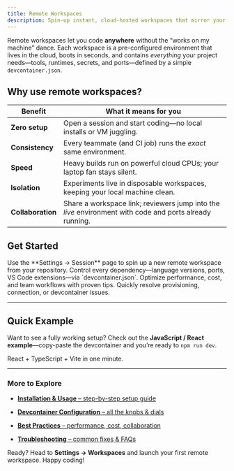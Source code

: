 ```yaml
---
title: Remote Workspaces
description: Spin-up instant, cloud-hosted workspaces that mirror your local dev setup—no install required
---
```


Remote workspaces let you code **anywhere** without the “works on my machine” dance. Each workspace is a pre-configured environment that lives in the cloud, boots in seconds, and contains _everything_ your project needs—tools, runtimes, secrets, and ports—defined by a simple `devcontainer.json`.

## Why use remote workspaces?

| Benefit           | What it means for you                                                                                   |
| ----------------- | ------------------------------------------------------------------------------------------------------- |
| **Zero setup**    | Open a session and start coding—no local installs or VM juggling.                                       |
| **Consistency**   | Every teammate (and CI job) runs the _exact_ same environment.                                          |
| **Speed**         | Heavy builds run on powerful cloud CPUs; your laptop fan stays silent.                                  |
| **Isolation**     | Experiments live in disposable workspaces, keeping your local machine clean.                            |
| **Collaboration** | Share a workspace link; reviewers jump into the _live_ environment with code and ports already running. |

## Get Started

<CardGroup cols={2}>

  <Card title="1 · Create a Workspace" icon="rocket" href="/user-guides/remote-workspaces/installation-and-usage">
    Use the **Settings → Session** page to spin up a new remote workspace from your repository.
  </Card>

  <Card title="2 · Define Your Devcontainer" icon="toolbox" href="/user-guides/remote-workspaces/devcontainer-configuration">
    Control every dependency—language versions, ports, VS Code extensions—via `devcontainer.json`.
  </Card>

  <Card title="3 · Follow Best Practices" icon="lightbulb" href="/user-guides/remote-workspaces/best-practices">
    Optimize performance, cost, and team workflows with proven tips.
  </Card>

  <Card title="4 · Troubleshoot Like a Pro" icon="bug" href="/user-guides/remote-workspaces/troubleshooting">
    Quickly resolve provisioning, connection, or devcontainer issues.
  </Card>

</CardGroup>

---

## Quick Example

Want to see a fully working setup? Check out the **JavaScript / React example**—copy-paste the devcontainer and you’re ready to `npm run dev`.

<Card title="JavaScript Example" icon="file-code" href="/user-guides/remote-workspaces/examples/javascript">
  React + TypeScript + Vite in one minute.
</Card>

---

### More to Explore

- [**Installation & Usage** – step-by-step setup guide](/user-guides/remote-workspaces/installation-and-usage)

- [**Devcontainer Configuration** – all the knobs & dials](/user-guides/remote-workspaces/devcontainer-configuration)

- [**Best Practices** – performance, cost, collaboration](/user-guides/remote-workspaces/best-practices)

- [**Troubleshooting** – common fixes & FAQs](/user-guides/remote-workspaces/troubleshooting)

Ready? Head to **Settings → Workspaces** and launch your first remote workspace. Happy coding!
